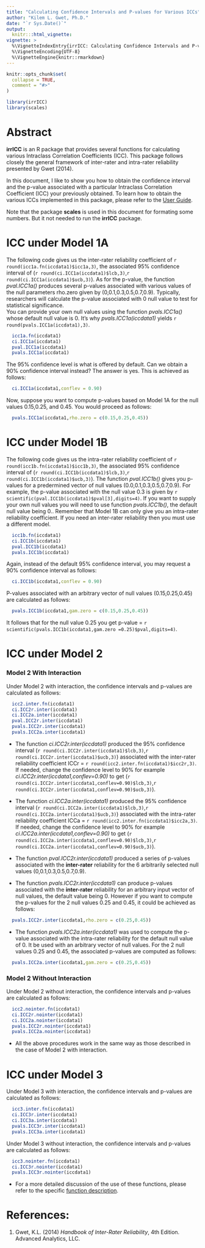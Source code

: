 ```yaml
---
title: "Calculating Confidence Intervals and P-values for Various ICCs"
author: "Kilem L. Gwet, Ph.D."
date: "`r Sys.Date()`"
output:
  knitr:::html_vignette:
vignette: >
  %\VignetteIndexEntry{irrICC: Calculating Confidence Intervals and P-values for Various ICCs}
  %\VignetteEncoding{UTF-8}
  %\VignetteEngine{knitr::rmarkdown}
---
```


```r
knitr::opts_chunk$set(
  collapse = TRUE,
  comment = "#>"
)
```

```r
library(irrICC)
library(scales)
```

# Abstract

**irrICC** is an R package that provides several functions for calculating various Intraclass Correlation Coefficients (ICC). This package follows closely the general framework of inter-rater and intra-rater reliability presented by Gwet (2014). 

In this document, I like to show you how to obtain the confidence interval and the p-value associated with a particular Intraclass Correlation Coefficient (ICC) your previously obtained. To learn how to obtain the various ICCs implemented in this package, please refer to the [User Guide](UserGuide.pdf). 

Note that the package **scales** is used in this document for formating some numbers. But it not needed to run the **irrICC** package.

#
# ICC under Model 1A

The following code gives us the inter-rater reliability coefficient of `r round(icc1a.fn(iccdata1)$icc1a,3)`, the associated 95\% confidence interval of (`r round(ci.ICC1a(iccdata1)$lcb,3)`,`r round(ci.ICC1a(iccdata1)$ucb,3)`). As for the p-value, the function *pval.ICC1a()* produces several p-values associated with various values of the null parameters rho.zero given by (0,0.1,0.3,0.5,0.7,0.9). Typically, researchers will calculate the p-value associated with 0 null value to test for statistical significance.  
You can provide your own null values using the function *pvals.ICC1a()* whose default null value is 0. It's why *pvals.ICC1a(iccdata1)* yields  `r round(pvals.ICC1a(iccdata1),3)`.
```r
  icc1a.fn(iccdata1)
  ci.ICC1a(iccdata1)
  pval.ICC1a(iccdata1)
  pvals.ICC1a(iccdata1)
```
The 95\% confidence level is what is offered by default. Can we obtain a 90\% confidence interval instead? The answer is yes. This is achieved as follows:
```r
  ci.ICC1a(iccdata1,conflev = 0.90)
```
Now, suppose you want to compute p-values based on Model 1A for the null values 0.15,0.25, and 0.45.  You would proceed as follows:
```r
  pvals.ICC1a(iccdata1,rho.zero = c(0.15,0.25,0.45))
```
#
# ICC under Model 1B

The following code gives us the intra-rater reliability coefficient of `r round(icc1b.fn(iccdata1)$icc1b,3)`, the associated 95\% confidence interval of (`r round(ci.ICC1b(iccdata1)$lcb,3)`,`r round(ci.ICC1b(iccdata1)$ucb,3)`). The function *pval.ICC1b()* gives you p-values for a predermined vector of null values (0.0,0.1,0.3,0.5,0.7,0.9). For example, the p-value associated with the null value 0.3 is given by  `r scientific(pval.ICC1b(iccdata1)$pval[3],digits=4)`. If you want to supply your own null values you will need to use function *pvals.ICC1b()*, the default null value being 0.. Remember that Model 1B can only give you an intra-rater reliability coefficient.  If you need an inter-rater reliability then you must use a different model.
```r
  icc1b.fn(iccdata1)
  ci.ICC1b(iccdata1)
  pval.ICC1b(iccdata1)
  pvals.ICC1b(iccdata1)
```
Again, instead of the default 95\% confidence interval, you may request a 90\% confidence interval as follows:
```r
  ci.ICC1b(iccdata1,conflev = 0.90)
```
P-values associated with an arbitrary vector of null values (0.15,0.25,0.45) are calculated as follows:
```r
  pvals.ICC1b(iccdata1,gam.zero = c(0.15,0.25,0.45))
```
It follows that for the null value 0.25 you get p-value = `r scientific(pvals.ICC1b(iccdata1,gam.zero =0.25)$pval,digits=4)`.

#
# ICC under Model 2 

### Model 2 With Interaction
Under Model 2 with interaction, the confidence intervals and p-values are calculated as follows:
```r
  icc2.inter.fn(iccdata1)
  ci.ICC2r.inter(iccdata1)
  ci.ICC2a.inter(iccdata1)
  pval.ICC2r.inter(iccdata1)
  pvals.ICC2r.inter(iccdata1)
  pvals.ICC2a.inter(iccdata1)
```

* The function *ci.ICC2r.inter(iccdata1)* produced the 95\% confidence interval (`r round(ci.ICC2r.inter(iccdata1)$lcb,3)`,`r round(ci.ICC2r.inter(iccdata1)$ucb,3)`) associated with the inter-rater reliability coefficient ICCr = `r round(icc2.inter.fn(iccdata1)$icc2r,3)`. If needed, change the confidence level to 90\% for example *ci.ICC2r.inter(iccdata1,conflev=0.90)* to get (`r round(ci.ICC2r.inter(iccdata1,conflev=0.90)$lcb,3)`,`r round(ci.ICC2r.inter(iccdata1,conflev=0.90)$ucb,3)`).

* The function *ci.ICC2a.inter(iccdata1)* produced the 95\% confidence interval (`r round(ci.ICC2a.inter(iccdata1)$lcb,3)`,`r round(ci.ICC2a.inter(iccdata1)$ucb,3)`) associated with the intra-rater reliability coefficient ICCa = `r round(icc2.inter.fn(iccdata1)$icc2a,3)`. If needed, change the confidence level to 90\% for example *ci.ICC2a.inter(iccdata1,conflev=0.90)* to get (`r round(ci.ICC2a.inter(iccdata1,conflev=0.90)$lcb,3)`,`r round(ci.ICC2a.inter(iccdata1,conflev=0.90)$ucb,3)`). 

* The function *pval.ICC2r.inter(iccdata1)* produced a series of p-values associated with the **inter-rater** reliability for the 6 arbitrarily selected null values (0,0.1,0.3,0.5,0.7,0.9). 

* The function *pvals.ICC2r.inter(iccdata1)* can produce p-values associated with the **inter-rater** reliability for an arbitrary input vector of null values, the default value being 0. However if you want to compute the p-values for the 2 null values 0.25 and 0.45, it could be achieved as follows:
```r
  pvals.ICC2r.inter(iccdata1,rho.zero = c(0.25,0.45))
```

* The function *pvals.ICC2a.inter(iccdata1)* was used to compute the p-value associated with the intra-rater reliability for the default null value of 0. It be used with an arbitrary vector of null values. For the 2 null values 0.25 and 0.45, the associated p-values are computed as follows:
```r
  pvals.ICC2a.inter(iccdata1,gam.zero = c(0.25,0.45))
```


### Model 2 Without Interaction
Under Model 2 without interaction, the confidence intervals and p-values are calculated as follows:
```r
  icc2.nointer.fn(iccdata1)
  ci.ICC2r.nointer(iccdata1)
  ci.ICC2a.nointer(iccdata1)
  pvals.ICC2r.nointer(iccdata1)
  pvals.ICC2a.nointer(iccdata1)
```

* All the above procedures work in the same way as those described in the case of Model 2 with interaction.

#
# ICC under Model 3

Under Model 3 with interaction, the confidence intervals and p-values are calculated as follows:
```r
  icc3.inter.fn(iccdata1)
  ci.ICC3r.inter(iccdata1)
  ci.ICC3a.inter(iccdata1)
  pvals.ICC3r.inter(iccdata1)
  pvals.ICC3a.inter(iccdata1)
```

Under Model 3 without interaction, the confidence intervals and p-values are calculated as follows:
```r
  icc3.nointer.fn(iccdata1)
  ci.ICC3r.nointer(iccdata1)
  pvals.ICC3r.nointer(iccdata1)
```

* For a more detailed discussion of the use of these functions, please refer to the specific [function description](irrICCfunctions.pdf).

# References:
1. Gwet, K.L. (2014) *Handbook of Inter-Rater Reliability*, 4th Edition. Advanced Analytics, LLC.
